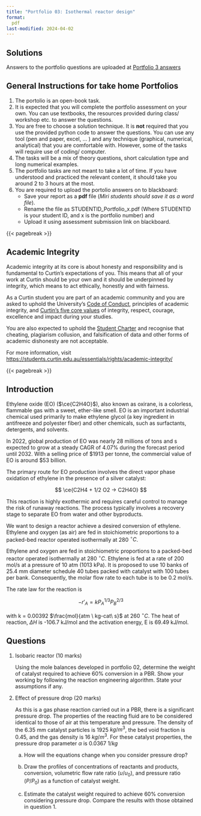 ```yaml
---
title: "Portfolio 03: Isothermal reactor design"
format:
  pdf
last-modified: 2024-04-02
---
```


::: {.content-visible when-format="html"}

::: {.callout-note}
## Solutions

Answers to the portfolio questions are uploaded at [Portfolio 3 answers](./portfolio-03-answers.qmd)

:::

:::


## General Instructions for take home Portfolios

1.  The portolio is an open-book task.
2.  It is expected that you will complete the portfolio assessment on your own.
    You can use textbooks, the resources provided during class/ workshop etc.
    to answer the questions. 
4.  You are free to choose a solution technique. It is **not** required that
    you use the provided python code to answer the questions. You can use any
    tool (pen and paper, excel, ... ) and any technique (graphical, numerical,
    analytical) that you are comfortable with. However, some of the tasks will
    require use of coding/ computer. 
5.  The tasks will be a mix of theory questions, short calculation type and
    long numerical examples.
6.  The portfolio tasks are not meant to take a lot of time. If you have
    understood and practiced the relevant content, it should take you around 2
    to 3 hours at the most.
7.  You are required to upload the portolio answers on to blackboard: 
    - Save your report as a **pdf** file (_Miri students should save it as a
      word file_). 
    - Rename the file as STUDENTID_Portfolio_x.pdf (Where STUDENTID is your
      student ID, and x is the portfolio number) and 
    - Upload it using assessment submission link on blackboard. 

{{< pagebreak >}}

## Academic Integrity

Academic integrity at its core is about honesty and responsibility and is
fundamental to Curtin’s expectations of you. This means that all of your work
at Curtin should be your own and it should be underpinned by integrity, which
means to act ethically, honestly and with fairness.

As a Curtin student you are part of an academic community and you are asked to
uphold the University’s [Code of
Conduct](https://oasis.curtin.edu.au/ConductAtCurtin), principles of academic
integrity, and [Curtin’s five core
values](https://about.curtin.edu.au/who/vision-mission-values/curtin-values/)
of integrity, respect, courage, excellence and impact during your studies.

You are also expected to uphold the [Student
Charter](https://students.curtin.edu.au/essentials/rights/student-charter/) and
recognise that cheating, plagiarism collusion, and falsification of data and
other forms of academic dishonesty are not acceptable.

For more information, visit
[https://students.curtin.edu.au/essentials/rights/academic-integrity/](https://students.curtin.edu.au/essentials/rights/academic-integrity/)

{{< pagebreak >}}

## Introduction

Ethylene oxide (EO) ($\ce{C2H4O}$), also known as oxirane, is a colorless,
flammable gas with a sweet, ether-like smell. EO is an important industrial
chemical used primarily to make ethylene glycol (a key ingredient in antifreeze
and polyester fiber) and other chemicals, such as surfactants, detergents, and
solvents.

In 2022, global production of EO was nearly 28 millions of tons and s expected
to grow at a steady CAGR of 4.07% during the forecast period until 2032. With a
selling price of $1913 per tonne, the commercial value of EO is around $53
billion.

The primary route for EO production involves the direct vapor phase oxidation
of ethylene in the presence of a silver catalyst: 

$$
\ce{C2H4 + 1/2 O2 -> C2H4O}
$$

This reaction is highly exothermic and requires careful control to manage the
risk of runaway reactions. The process typically involves a recovery stage to
separate EO from water and other byproducts.

We want to design a reactor achieve a desired conversion of ethylene. Ethylene
and oxygen (as air) are fed in stoichiometric proportions to a packed-bed reactor
operated isothermally at 280 $^\circ C$.

Ethylene and oxygen are fed in stoichiometric proportions to a packed-bed
reactor operated isothermally at 280 $^\circ C$. Ethylene is fed at a rate of
200 mol/s at a pressure of 10 atm (1013 kPa). It is proposed to use 10 banks
of 25.4 mm diameter schedule 40 tubes packed with catalyst with 100 tubes per bank.
Consequently, the molar flow rate to each tube is to be 0.2 mol/s. 

The rate law for the reaction is

$$
-r'_A = k P_A^{1/3} P_B^{2/3}
$$

with k = 0.00392 $\frac{mol}{atm \ kg-cat\ s}$ at 260 $^\circ C$. The heat of
reaction, $\Delta H$ is -106.7 kJ/mol and the activation energy, E is 69.49
kJ/mol.

## Questions

1. Isobaric reactor \hfill (10 marks)

   Using the mole balances developed in portfolio 02, determine the weight of
   catalyst required to achieve 60% conversion in a PBR. Show your working by
   following the reaction engineering algorithm. State your assumptions if any.

2. Effect of pressure drop \hfill (20 marks)

   As this is a gas phase reaction carried out in a PBR, there is a significant
   pressure drop. The properties of the reacting fluid are to be considered
   identical to those of air at this temperature and pressure. The density of the
   6.35 mm catalyst particles is 1925 $kg/m^3$, the bed void fraction is 0.45,
   and the gas density is 16 $kg/m^3$. For these catalyst properties, the pressure
   drop parameter $\alpha$ is 0.0367 $1/kg$ 

   a. How will the equations change when you consider pressure drop?

   b. Draw the profiles of concentrations of reactants and products,
      conversion, volumetric flow rate ratio ($\upsilon/\upsilon_0$), and
      pressure ratio ($P/P_0$) as a function of catalyst weight. 

   c. Estimate the catalyst weight required to achieve 60% conversion
      considering pressure drop. Compare the results with those obtained in
      question 1. 

